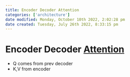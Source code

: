 ```yaml
---
title: Encoder Decoder Attention
categories: ['architecture']
date modified: Monday, October 10th 2022, 2:02:28 pm
date created: Tuesday, July 26th 2022, 8:33:15 pm
---
```


# Encoder Decoder [Attention](Attention.qmd)
- Q comes from prev decoder
- K,V from encoder



